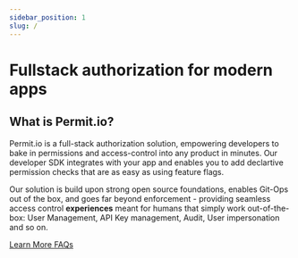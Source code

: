 ```yaml
---
sidebar_position: 1
slug: /
---
```


# Fullstack authorization for modern apps

## What is Permit.io?

Permit.io is a full-stack authorization solution, empowering developers
to bake in permissions and access-control into any product in minutes.
Our developer SDK integrates with your app and enables you to add declartive permission
checks that are as easy as using feature flags.

Our solution is build upon strong open source foundations, enables Git-Ops out of the box,
and goes far beyond enforcement - providing seamless access control **experiences** meant
for humans that simply work out-of-the-box: User Management, API Key management, Audit, User impersonation and so on.

<div className="bullet-links">
  <a className="info-link" href="overview/what-is-permitio">
    Learn More
  </a>
  <a className="question-link" href="overview/faq">
    FAQs
  </a>
</div>
